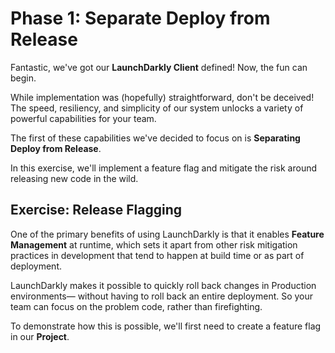 # Phase 1: Separate Deploy from Release

Fantastic, we've got our **LaunchDarkly Client** defined! Now, the fun can begin.

While implementation was (hopefully) straightforward, don't be deceived! The speed, resiliency, and simplicity of our system unlocks a variety of powerful capabilities for your team.

The first of these capabilities we've decided to focus on is **Separating Deploy from Release**.

In this exercise, we'll implement a feature flag and mitigate the risk around releasing new code in the wild.

## Exercise: Release Flagging

One of the primary benefits of using LaunchDarkly is that it enables **Feature Management** at runtime, which sets it apart from other risk mitigation practices in development that tend to happen at build time or as part of deployment.

LaunchDarkly makes it possible to quickly roll back changes in Production environments— without having to roll back an entire deployment. So your team can focus on the problem code, rather than firefighting.

To demonstrate how this is possible, we'll first need to create a feature flag in our **Project**.
